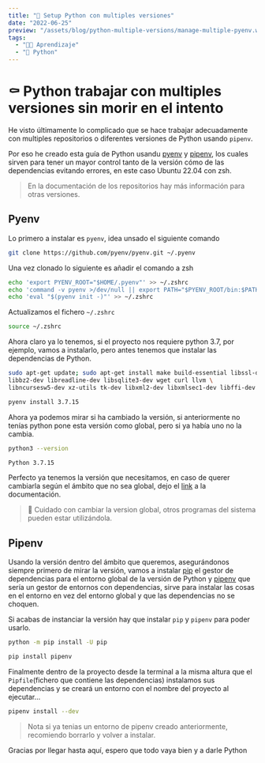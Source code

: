 ```yaml
---
title: "🐍 Setup Python con multiples versiones"
date: "2022-06-25"
preview: "/assets/blog/python-multiple-versions/manage-multiple-pyenv.webp"
tags:
  - "👨‍💻 Aprendizaje"
  - "🐍 Python"
---
```


# ⚰️ Python trabajar con multiples versiones sin morir en el intento

He visto últimamente lo complicado que se hace trabajar adecuadamente con
multiples repositorios o diferentes versiones de Python usando `pipenv`.

Por eso he creado esta guía de Python usandu
[pyenv](https://github.com/pyenv/pyenv) y
[pipenv](https://pipenv.pypa.io/en/latest/), los cuales sirven para tener un
mayor control tanto de la versión cómo de las dependencias evitando errores, en
este caso Ubuntu 22.04 con zsh.

> En la documentación de los repositorios hay más información para otras
> versiones.

## Pyenv

Lo primero a instalar es `pyenv`, idea unsado el siguiente comando

```bash
git clone https://github.com/pyenv/pyenv.git ~/.pyenv
```

Una vez clonado lo siguiente es añadir el comando a zsh

```bash
echo 'export PYENV_ROOT="$HOME/.pyenv"' >> ~/.zshrc
echo 'command -v pyenv >/dev/null || export PATH="$PYENV_ROOT/bin:$PATH"' >> ~/.zshrc
echo 'eval "$(pyenv init -)"' >> ~/.zshrc
```

Actualizamos el fichero `~/.zshrc`

```bash
source ~/.zshrc
```

Ahora claro ya lo tenemos, si el proyecto nos requiere python 3.7, por ejemplo,
vamos a instalarlo, pero antes tenemos que instalar las dependencias de Python.

```bash
sudo apt-get update; sudo apt-get install make build-essential libssl-dev zlib1g-dev \
libbz2-dev libreadline-dev libsqlite3-dev wget curl llvm \
libncursesw5-dev xz-utils tk-dev libxml2-dev libxmlsec1-dev libffi-dev liblzma-dev
```

```bash
pyenv install 3.7.15
```

Ahora ya podemos mirar si ha cambiado la versión, si anteriormente no tenías
python pone esta versión como global, pero si ya había uno no la cambia.

```bash
python3 --version
```

```bash
Python 3.7.15
```

Perfecto ya tenemos la versión que necesitamos, en caso de querer cambiarla
según el ámbito que no sea global, dejo el
[link](https://github.com/pyenv/pyenv#switch-between-python-versions) a la
documentación.

> 🚨 Cuidado con cambiar la version global, otros programas del sistema pueden
> estar utilizándola.

## Pipenv

Usando la versión dentro del ámbito que queremos, asegurándonos siempre primero
de mirar la versión, vamos a instalar
[pip](https://pip.pypa.io/en/stable/installing/#upgrading-pip) el gestor de
dependencias para el entorno global de la versión de Python y
[pipenv](https://pipenv.pypa.io/en/latest/) que sería un gestor de entornos con
dependencias, sirve para instalar las cosas en el entorno en vez del entorno
global y que las dependencias no se choquen.

Si acabas de instanciar la versión hay que instalar `pip` y `pipenv` para poder
usarlo.

```bash
python -m pip install -U pip
```

```bash
pip install pipenv
```

Finalmente dentro de la proyecto desde la terminal a la misma altura que el
`Pipfile`(fichero que contiene las dependencias) instalamos sus dependencias y
se creará un entorno con el nombre del proyecto al ejecutar...

```bash
pipenv install --dev
```

> Nota si ya tenias un entorno de pipenv creado anteriormente, recomiendo
> borrarlo y volver a instalar.

Gracias por llegar hasta aquí, espero que todo vaya bien y a darle Python

